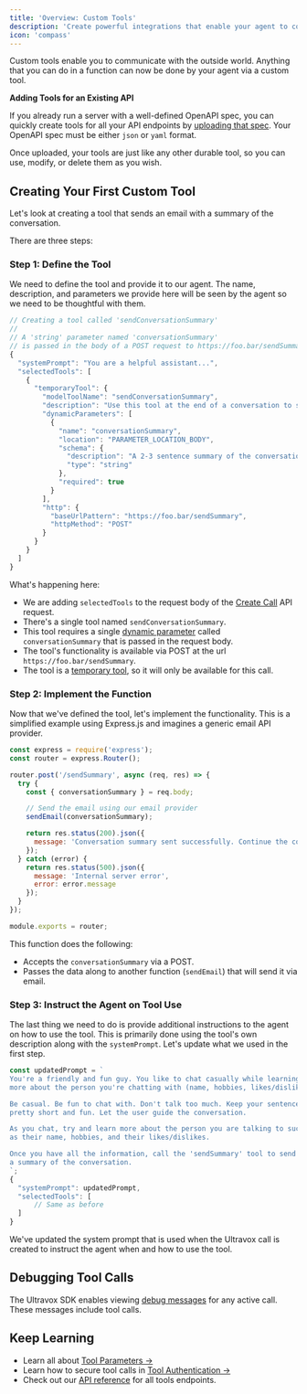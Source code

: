 ```yaml
---
title: 'Overview: Custom Tools'
description: 'Create powerful integrations that enable your agent to communicate with external systems and perform real-world actions.'
icon: 'compass'
---
```

Custom tools enable you to communicate with the outside world. Anything that you can do in a function can now be done by your agent via a custom tool.

<Tip>
<b>Adding Tools for an Existing API</b>

If you already run a server with a well-defined OpenAPI spec, you can quickly create tools for all your API endpoints by
[uploading that spec](/api-reference/tools/tools-post). Your OpenAPI spec must be either `json` or `yaml` format.

Once uploaded, your tools are just like any other durable tool, so you can use, modify, or delete them as you wish.
</Tip>


## Creating Your First Custom Tool
Let's look at creating a tool that sends an email with a summary of the conversation.

There are three steps:

### Step 1:  Define the Tool
We need to define the tool and provide it to our agent. The name, description, and parameters we provide here will be seen by the agent so we need to be thoughtful with them.

```js Creating a custom tool
// Creating a tool called 'sendConversationSummary'
//
// A 'string' parameter named 'conversationSummary'
// is passed in the body of a POST request to https://foo.bar/sendSummary
{
  "systemPrompt": "You are a helpful assistant...",
  "selectedTools": [
    {
      "temporaryTool": {
        "modelToolName": "sendConversationSummary",
        "description": "Use this tool at the end of a conversation to send the caller a summary of the conversation.",
        "dynamicParameters": [
          {
            "name": "conversationSummary",
            "location": "PARAMETER_LOCATION_BODY",
            "schema": {
              "description": "A 2-3 sentence summary of the conversation.",
              "type": "string"
            },
            "required": true
          }
        ],
        "http": {
          "baseUrlPattern": "https://foo.bar/sendSummary",
          "httpMethod": "POST"
        }
      }
    }
  ]
}
```
What's happening here:
* We are adding `selectedTools` to the request body of the [Create Call](/api-reference/calls/calls-post) API request.
* There's a single tool named `sendConversationSummary`.
* This tool requires a single [dynamic parameter](./parameters#dynamic-parameters) called `conversationSummary` that is passed in the request body.
* The tool's functionality is available via POST at the url `https://foo.bar/sendSummary`.
* The tool is a [temporary tool](./durable-vs-temporary-tools#temporary-tools), so it will only be available for this call.

### Step 2:  Implement the Function
Now that we've defined the tool, let's implement the functionality. This is a simplified example using Express.js and imagines a generic email API provider.

```js Simple API endpoint
const express = require('express');
const router = express.Router();

router.post('/sendSummary', async (req, res) => {
  try {
    const { conversationSummary } = req.body;

    // Send the email using our email provider
    sendEmail(conversationSummary);

    return res.status(200).json({
      message: 'Conversation summary sent successfully. Continue the conversation with the user.'
    });
  } catch (error) {
    return res.status(500).json({
      message: 'Internal server error',
      error: error.message
    });
  }
});

module.exports = router;
```

This function does the following:
* Accepts the `conversationSummary` via a POST.
* Passes the data along to another function (`sendEmail`) that will send it via email.

### Step 3:  Instruct the Agent on Tool Use
The last thing we need to do is provide additional instructions to the agent on how to use the tool. This is primarily done using the tool's own description along with the `systemPrompt`. Let's update what we used in the first step.

```js Prompting the agent on how to use the tool
const updatedPrompt = `
You're a friendly and fun guy. You like to chat casually while learning 
more about the person you're chatting with (name, hobbies, likes/dislikes).

Be casual. Be fun to chat with. Don't talk too much. Keep your sentences 
pretty short and fun. Let the user guide the conversation.

As you chat, try and learn more about the person you are talking to such 
as their name, hobbies, and their likes/dislikes.

Once you have all the information, call the 'sendSummary' tool to send 
a summary of the conversation.
`;
{
  "systemPrompt": updatedPrompt,
  "selectedTools": [
      // Same as before
  ]
}
```

We've updated the system prompt that is used when the Ultravox call is created to instruct the agent when and how to use the tool.

## Debugging Tool Calls
The Ultravox SDK enables viewing [debug messages](/sdk-reference/introduction#debug-messages) for any active call. These messages include tool calls.

## Keep Learning
- Learn all about [Tool Parameters →](./parameters)
- Learn how to secure tool calls in [Tool Authentication →](./authentication)
- Check out our [API reference](/api-reference/tools) for all tools endpoints.